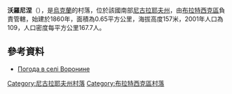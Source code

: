 {{coord|48|2|20|N|31|34|18|E|scale:100000|display=title}}

'''沃羅尼涅'''（{{lang-uk|Воронине}}），是[[烏克蘭|烏克蘭]]的村落，位於該國南部[[尼古拉耶夫州|尼古拉耶夫州]]，由[[布拉特西克區|布拉特西克區]]負責管轄，始建於1860年，面積為0.65平方公里，海拔高度157米，2001年人口為109，人口密度每平方公里167.7人。

==參考資料==
* [http://weather.in.ua/ua/nikolaevskaja/4601 Погода в селі Воронине] {{Wayback|url=http://weather.in.ua/ua/nikolaevskaja/4601 |date=20160606172130 }}

[[Category:尼古拉耶夫州村落|Category:尼古拉耶夫州村落]]
[[Category:布拉特西克區村落|Category:布拉特西克區村落]]


{{Mykolaiv-geo-stub}}